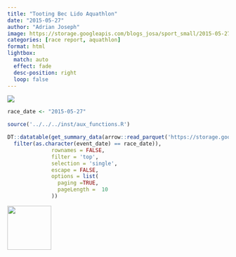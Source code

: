 ```yaml
---
title: "Tooting Bec Lido Aquathlon"
date: "2015-05-27"
author: "Adrian Joseph"
image: https://storage.googleapis.com/blogs_josa/sport_small/2015-05-27_TOOTING_BEC_LIDO_AQUATHLON/img/00.png
categories: [race report, aquathlon]
format: html
lightbox:
  match: auto
  effect: fade
  desc-position: right
  loop: false
---
```


![](https://storage.googleapis.com/blogs_josa/sport_small/2015-05-27_TOOTING_BEC_LIDO_AQUATHLON/img/00.png)

```r
race_date <- "2015-05-27"

source('../../../inst/aux_functions.R')

DT::datatable(get_summary_data(arrow::read_parquet('https://storage.googleapis.com/blogs_josa/sport/parquets/main_dataset.parquet') |>
  filter(as.character(event_date) == race_date)),
              rownames = FALSE,
              filter = 'top',
              selection = 'single',
              escape = FALSE,
              options = list(
                paging =TRUE,
                pageLength =  10
              ))
```


::: {layout-ncol=4}
![](https://storage.googleapis.com/blogs_josa/sport_small/2015-05-27_TOOTING_BEC_LIDO_AQUATHLON/img/00.png){ width="100" group="hi" }


:::
